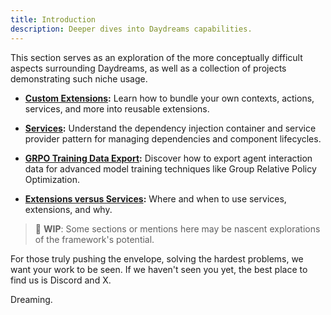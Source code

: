 ```yaml
---
title: Introduction
description: Deeper dives into Daydreams capabilities.
---
```


This section serves as an exploration of the more conceptually difficult aspects
surrounding Daydreams, as well as a collection of projects demonstrating such
niche usage.

- **[Custom Extensions](/docs/advanced/extensions):** Learn how to bundle your
  own contexts, actions, services, and more into reusable extensions.

- **[Services](/docs/advanced/services):** Understand the dependency injection
  container and service provider pattern for managing dependencies and component
  lifecycles.

- **[GRPO Training Data Export](/docs/advanced/grpo-training-export):** Discover
  how to export agent interaction data for advanced model training techniques
  like Group Relative Policy Optimization.

- **[Extensions versus Services](/docs/advanced/extensions-vs-services):** Where
  and when to use services, extensions, and why.

> 💭 **WIP**: Some sections or mentions here may be nascent explorations of the
> framework's potential.

For those truly pushing the envelope, solving the hardest problems, we want your
work to be seen. If we haven't seen you yet, the best place to find us is
Discord and X.

Dreaming.
